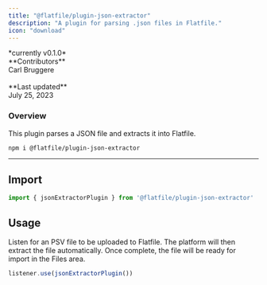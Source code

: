```yaml
---
title: "@flatfile/plugin-json-extractor"
description: "A plugin for parsing .json files in Flatfile."
icon: "download"
---
```


<CardGroup cols={1}>
    <Card title="@flatfile/plugin-json-extractor" href="https://github.com/FlatFilers/flatfile-plugins/tree/main/plugins/psv-extractor" icon="github" >
    *currently v0.1.0*
    <br/>
    **Contributors**<br/>
    Carl Bruggere<br/>
    <br/>
    **Last updated**<br/>
    July 25, 2023
    </Card>
</CardGroup>


### Overview

This plugin parses a JSON file and extracts it into Flatfile.


```SSH Install
npm i @flatfile/plugin-json-extractor
```


---

## Import

```js
import { jsonExtractorPlugin } from '@flatfile/plugin-json-extractor'
```

## Usage

Listen for an PSV file to be uploaded to Flatfile. The platform will then extract the file automatically. Once complete, the file will be ready for import in the Files area.

```js
listener.use(jsonExtractorPlugin())
```

